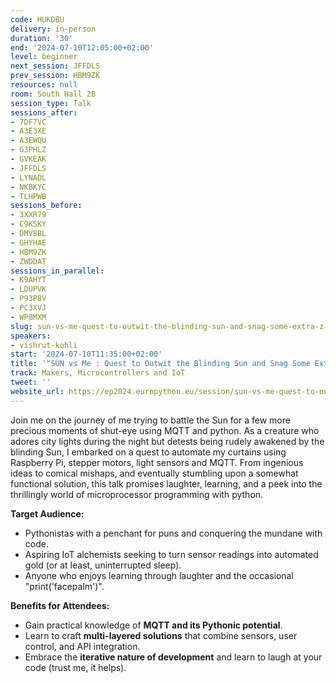 ```yaml
---
code: HUKDBU
delivery: in-person
duration: '30'
end: '2024-07-10T12:05:00+02:00'
level: beginner
next_session: JFFDLS
prev_session: HBM9ZK
resources: null
room: South Hall 2B
session_type: Talk
sessions_after:
- 7DF7VC
- A3E3XE
- A3EWQU
- G3PHLZ
- GVKEAK
- JFFDLS
- LYNADL
- NKBKYC
- TLHPWB
sessions_before:
- 3XXR79
- C9KSKY
- DMV8BL
- GHYHAE
- HBM9ZK
- ZWDDAT
sessions_in_parallel:
- K9AHYT
- LDUPVK
- P93P8V
- PC3XVJ
- WP8MXM
slug: sun-vs-me-quest-to-outwit-the-blinding-sun-and-snag-some-extra-z-s
speakers:
- vishrut-kohli
start: '2024-07-10T11:35:00+02:00'
title: '"SUN vs Me : Quest to Outwit the Blinding Sun and Snag Some Extra Z''s"'
track: Makers, Microcontrollers and IoT
tweet: ''
website_url: https://ep2024.europython.eu/session/sun-vs-me-quest-to-outwit-the-blinding-sun-and-snag-some-extra-z-s
---
```


Join me on the journey of me trying to battle the Sun for a few more precious moments of shut-eye using MQTT and python. As a creature who adores city lights during the night but detests being rudely awakened by the blinding Sun, I embarked on a quest to automate my curtains using Raspberry Pi, stepper motors, light sensors and MQTT. From ingenious ideas to comical mishaps, and eventually stumbling upon a somewhat functional solution, this talk promises laughter, learning, and a peek into the thrillingly world of microprocessor programming with python.

**Target Audience:**

- Pythonistas with a penchant for puns and conquering the mundane with code.
- Aspiring IoT alchemists seeking to turn sensor readings into automated gold (or at least, uninterrupted sleep).
- Anyone who enjoys learning through laughter and the occasional "print('facepalm')".

**Benefits for Attendees:**

- Gain practical knowledge of **MQTT and its Pythonic potential**.
- Learn to craft **multi-layered solutions** that combine sensors, user control, and API integration.
- Embrace the **iterative nature of development** and learn to laugh at your code (trust me, it helps).
